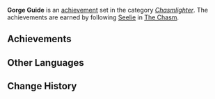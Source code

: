 {{Achievement Set Infobox
|title        = 
|primogems    = {{Achievement/Primogems|Gorge Guide}}
|total        = {{Achievement/Total|Gorge Guide}}
|category     = Chasmlighter
}}
'''Gorge Guide''' is an [[achievement]] set in the category ''[[Chasmlighter]]''. The achievements are earned by following [[Seelie]] in [[The Chasm]].

==Achievements==
{{Achievements by Category Table|Gorge Guide}}
<!--
==Notes==

==Trivia==
-->
==Other Languages==
{{Other Languages|default_hidden = 1
|en      = Gorge Guide
|zhs     = 岩渊引路人
|zhs_rm  = Yányuān Yǐnlùrén
|zht     = 岩淵引路人
|zht_rm  = Yányuān Yǐnlùrén
|ja      = 岩淵の導き
|ja_rm   = Gan'en no Michibiki
|ko      = 암연 길잡이
|ko_rm   = 
|es      = Guía del abismo rocoso
|fr      = Guidé/Guidée par la grotte
|ru      = Проводник в Разломе
|th      = ผู้นำทางแห่งเหวลึก
|th_rm   = 
|vi      = Người Dẫn Đường Hầm Mỏ
|de      = Kluft-Reiseführer
|id      = Pemandu Pertambangan
|pt      = Guia do Desfiladeiro
}}

==Change History==
{{Change History|2.6}}
<!--
==References==
{{Reflist}}
-->